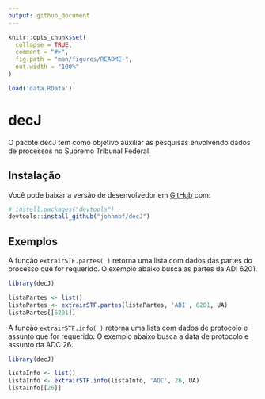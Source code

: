 ```yaml
---
output: github_document
---
```


<!-- README.md is generated from README.Rmd. Please edit that file -->

```r
knitr::opts_chunk$set(
  collapse = TRUE,
  comment = "#>",
  fig.path = "man/figures/README-",
  out.width = "100%"
)
```

```r
load('data.RData')
```


# decJ

<!-- badges: start -->
<!-- badges: end -->

O pacote decJ tem como objetivo auxiliar as pesquisas envolvendo dados de processos no Supremo Tribunal Federal.

## Instalação

Você pode baixar a versão de desenvolvedor em [GitHub](https://github.com/johnmbf/decJ) com:

``` r
# install.packages("devtools")
devtools::install_github("johnmbf/decJ")
```

## Exemplos

A função `extrairSTF.partes( )` retorna uma lista com dados das partes do processo que for requerido. O exemplo abaixo busca as partes da ADI 6201.

```r
library(decJ)

listaPartes <- list()
listaPartes <- extrairSTF.partes(listaPartes, 'ADI', 6201, UA)
listaPartes[[6201]]
```

A função `extrairSTF.info( )` retorna uma lista com dados de protocolo e assunto que for requerido. O exemplo abaixo busca a data de protocolo e assunto da ADC 26.

```r
library(decJ)

listaInfo <- list()
listaInfo <- extrairSTF.info(listaInfo, 'ADC', 26, UA)
listaInfo[[26]]
```

